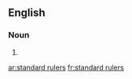 ==English==

===Noun===
{{head|en|noun plural form|head=[[standard]] [[ruler]]s}}

# {{plural of|standard ruler|lang=en}}

[[ar:standard rulers]]
[[fr:standard rulers]]
